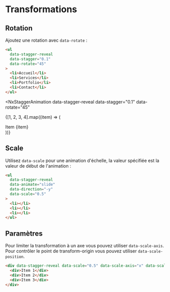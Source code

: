 # Transformations


## Rotation

Ajoutez une rotation avec `data-rotate` :

```html
<ul 
  data-stagger-reveal 
  data-stagger="0.1"
  data-rotate="45"
>
  <li>Accueil</li>
  <li>Services</li>
  <li>Portfolio</li>
  <li>Contact</li>
</ul>
```

<NxStaggerAnimation 
  data-stagger-reveal 
  data-stagger="0.1"
  data-rotate="45"
>
  {[1, 2, 3, 4].map((item) => (
    <div 
      key={item}
      data-stagger-item
      className="nx-bg-gray-700 nx-p-4 nx-rounded-lg nx-mb-4"
    >
      Item {item}
    </div>
  ))}
</NxStaggerAnimation>

## Scale

Utilisez `data-scale` pour une animation d'échelle, la valeur spécifiée est la valeur de début de l'animation :

```html
<ul 
  data-stagger-reveal 
  data-animate="slide"
  data-direction="-y"
  data-scale="0.5"
>
  <li></li>
  <li></li>
  <li></li>
</ul>
```

<NxStaggerCardsAnimation 
  data-animate="slide"
  data-direction="-y"
  data-scale="0.5"
/>

## Paramètres

Pour limiter la transformation à un axe vous pouvez utiliser `data-scale-axis`.
Pour contrôler le point de transform-origin vous pouvez utiliser `data-scale-position`.

```html
<div data-stagger-reveal data-scale="0.5" data-scale-axis="x" data-scale-position="right">
  <div>Item 1</div>
  <div>Item 2</div>
  <div>Item 3</div>
</div>
```

<NxStaggerCardsAnimation 
  data-scale="0.5"
  data-scale-axis="x"
  data-scale-position="right"
/>